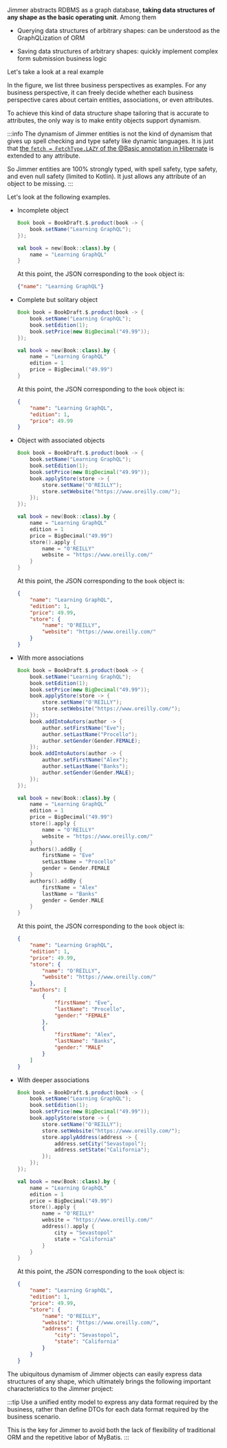 
Jimmer abstracts RDBMS as a graph database, **taking data structures of any shape as the basic operating unit**. Among them

- Querying data structures of arbitrary shapes: can be understood as the GraphQLization of ORM

- Saving data structures of arbitrary shapes: quickly implement complex form submission business logic

Let's take a look at a real example

<Shape/>

In the figure, we list three business perspectives as examples. For any business perspective, it can freely decide whether each business perspective cares about certain entities, associations, or even attributes.

To achieve this kind of data structure shape tailoring that is accurate to attributes, the only way is to make entity objects support dynamism. 

:::info
The dynamism of Jimmer entities is not the kind of dynamism that gives up spell checking and type safety like dynamic languages. It is just that [the `fetch = FetchType.LAZY` of the @Basic annotation in Hibernate](https://docs.jboss.org/hibernate/orm/6.2/userguide/html_single/Hibernate_User_Guide.html#BytecodeEnhancement) is extended to any attribute. 

So Jimmer entities are 100% strongly typed, with spell safety, type safety, and even null safety (limited to Kotlin). It just allows any attribute of an object to be missing.
:::

Let's look at the following examples.


-   Incomplete object

    <Tabs groupId="language">
    <TabItem value="java" label="Java">

    ```java 
    Book book = BookDraft.$.product(book -> {
        book.setName("Learning GraphQL");
    });
    ```
    
    </TabItem>
    <TabItem value="kotlin" label="Kotlin">

    ```kotlin
    val book = new(Book::class).by {
        name = "Learning GraphQL" 
    }
    ```

    </TabItem>
    </Tabs>

    At this point, the JSON corresponding to the `book` object is:

    ```json
    {"name": "Learning GraphQL"}
    ```

-   Complete but solitary object

    <Tabs groupId="language">
    <TabItem value="java" label="Java">

    ```java
    Book book = BookDraft.$.product(book -> {
        book.setName("Learning GraphQL");
        book.setEdition(1); 
        book.setPrice(new BigDecimal("49.99"));
    });
    ```

    </TabItem>
    <TabItem value="kotlin" label="Kotlin">

    ```kotlin
    val book = new(Book::class).by {
        name = "Learning GraphQL"
        edition = 1
        price = BigDecimal("49.99")
    }
    ```

    </TabItem>
    </Tabs>

    At this point, the JSON corresponding to the `book` object is:

    ```json 
    {
        "name": "Learning GraphQL",
        "edition": 1,
        "price": 49.99
    }
    ```

-   Object with associated objects

    <Tabs groupId="language">
    <TabItem value="java" label="Java">

    ```java
    Book book = BookDraft.$.product(book -> {
        book.setName("Learning GraphQL");
        book.setEdition(1);
        book.setPrice(new BigDecimal("49.99")); 
        book.applyStore(store -> {
            store.setName("O'REILLY");
            store.setWebsite("https://www.oreilly.com/"); 
        });
    });
    ```

    </TabItem>
    <TabItem value="kotlin" label="Kotlin">

    ```kotlin
    val book = new(Book::class).by {
        name = "Learning GraphQL"
        edition = 1 
        price = BigDecimal("49.99")
        store().apply {
            name = "O'REILLY"
            website = "https://www.oreilly.com/"
        }
    }
    ```

    </TabItem>
    </Tabs>

    At this point, the JSON corresponding to the `book` object is:

    ```json
    {
        "name": "Learning GraphQL", 
        "edition": 1,
        "price": 49.99,
        "store": {
            "name": "O'REILLY",
            "website": "https://www.oreilly.com/" 
        }
    }
    ```

-   With more associations

    <Tabs groupId="language">
    <TabItem value="java" label="Java">

    ```java
    Book book = BookDraft.$.product(book -> {
        book.setName("Learning GraphQL");
        book.setEdition(1);
        book.setPrice(new BigDecimal("49.99"));
        book.applyStore(store -> {
            store.setName("O'REILLY");
            store.setWebsite("https://www.oreilly.com/");
        });
        book.addIntoAutors(author -> {
            author.setFirstName("Eve");
            author.setLastName("Procello");
            author.setGender(Gender.FEMALE); 
        });
        book.addIntoAutors(author -> {
            author.setFirstName("Alex");
            author.setLastName("Banks");
            author.setGender(Gender.MALE);
        });
    });
    ```

    </TabItem>
    <TabItem value="kotlin" label="Kotlin">

    ```kotlin
    val book = new(Book::class).by {
        name = "Learning GraphQL"
        edition = 1
        price = BigDecimal("49.99") 
        store().apply {
            name = "O'REILLY"
            website = "https://www.oreilly.com/"
        }
        authors().addBy {
            firstName = "Eve"
            setLastName = "Procello"
            gender = Gender.FEMALE
        }
        authors().addBy {
            firstName = "Alex"
            lastName = "Banks"
            gender = Gender.MALE
        }
    }
    ```

    </TabItem>
    </Tabs>

    At this point, the JSON corresponding to the `book` object is:

    ```json
    {
        "name": "Learning GraphQL",
        "edition": 1,
        "price": 49.99, 
        "store": {
            "name": "O'REILLY",
            "website": "https://www.oreilly.com/"
        },
        "authors": [
            {
                "firstName": "Eve",
                "lastName": "Procello", 
                "gender:" "FEMALE"
            },
            {
                "firstName": "Alex",
                "lastName": "Banks",
                "gender:" "MALE"
            }
        ]
    }
    ```

-   With deeper associations

    <Tabs groupId="language">
    <TabItem value="java" label="Java">

    ```java
    Book book = BookDraft.$.product(book -> {
        book.setName("Learning GraphQL");
        book.setEdition(1);
        book.setPrice(new BigDecimal("49.99"));
        book.applyStore(store -> {
            store.setName("O'REILLY");
            store.setWebsite("https://www.oreilly.com/");
            store.applyAddress(address -> {
                address.setCity("Sevastopol");
                address.setState("California");
            });
        }); 
    });
    ```

    </TabItem>
    <TabItem value="kotlin" label="Kotlin">

    ```kotlin
    val book = new(Book::class).by {
        name = "Learning GraphQL"
        edition = 1
        price = BigDecimal("49.99")
        store().apply {
            name = "O'REILLY"
            website = "https://www.oreilly.com/"
            address().apply {
                city = "Sevastopol"
                state = "California" 
            }
        }
    }
    ```

    </TabItem>
    </Tabs>

    At this point, the JSON corresponding to the `book` object is:

    ```json
    {
        "name": "Learning GraphQL",
        "edition": 1,
        "price": 49.99,
        "store": {
            "name": "O'REILLY", 
            "website": "https://www.oreilly.com/",
            "address": {
                "city": "Sevastopol",
                "state": "California"
            }
        }
    }
    ```

The ubiquitous dynamism of Jimmer objects can easily express data structures of any shape, which ultimately brings the following important characteristics to the Jimmer project:

:::tip
Use a unified entity model to express any data format required by the business, rather than define DTOs for each data format required by the business scenario.

This is the key for Jimmer to avoid both the lack of flexibility of traditional ORM and the repetitive labor of MyBatis.
:::
